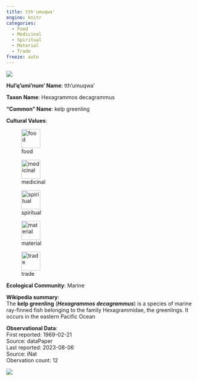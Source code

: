 ```yaml
---
title: tth'umuqwa'
engine: knitr
categories:
  - Food
  - Medicinal
  - Spiritual
  - Material
  - Trade
freeze: auto
---
```

![](https://inaturalist-open-data.s3.amazonaws.com/photos/88389194/medium.jpeg){fig-alt="tth'umuqwa' - kelp greenling"}

**Hul'q'umi'num' Name**: tth'umuqwa'



**Taxon Name**: Hexagrammos decagrammus

**"Common" Name**: kelp greenling

**Cultural Values**:  

::: {layout-nrow=1 style="width:60%"}
![food](/files/food.svg){width=50px}

![medicinal](/files/medicinal.svg){width=50px}

![spiritual](/files/spiritual.svg){width=50px}

![material](/files/material.svg){width=50px}

![trade](/files/trade.svg){width=50px}
:::

**Ecological Community**: Marine

**Wikipedia summary**:  
The <b>kelp greenling</b> (<i><b>Hexagrammos decagrammus</b></i>) is a species of marine ray-finned fish belonging to the family Hexagrammidae, the greenlings.  It occurs in the eastern Pacific Ocean

**Observational Data**:   
First reported: 1969-02-21  
Source: dataPaper  
Last reported: 2023-08-06  
Source: iNat  
Obervation count: 12

![](community_dist.png)

